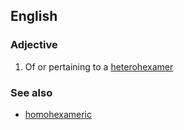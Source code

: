 ==English==

===Adjective===
{{en-adj|-}}

# Of or pertaining to a [[heterohexamer]]

===See also===
*[[homohexameric]]